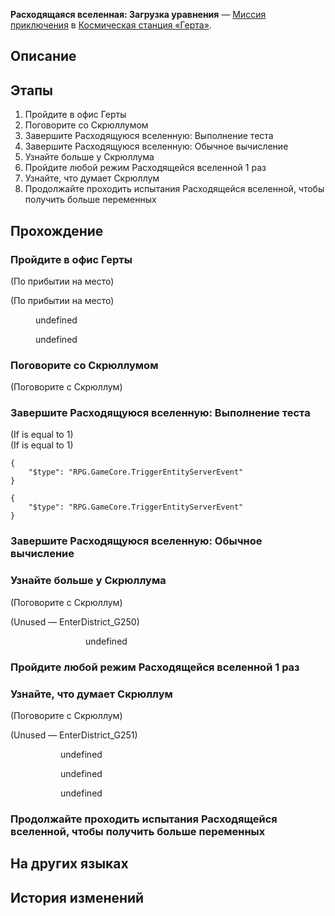 {{Дополнить|Диалоги.}}
{{Миссия Инфобокс
|id              = 8023401
|Название        = 
|Изображение     = Миссия Освоения Расходящаяся вселенная Загрузка уравнения.png
|Тип             = Миссия приключения
|События         = 
|Глава           = 
|Условия         = 
* Завершена [[Миссия приключения]] ''[[Смак]]''
* Завершена [[Миссия Освоения]] ''[[Чужак в чужой стране]]''
|Персонажи       = Первопроходец; Скрюллум
|СтартЛокация    = Офис Герты
|Мир             = Космическая станция «Герта»
|Локации         = Офис Герты
|Предыдущая      = Смак
|Следующая       = 
|Награды         = Кредиты*5 000
}}
'''Расходящаяся вселенная: Загрузка уравнения''' — [[Миссия приключения]] в [[Космическая станция «Герта»]].

==Описание==
{{Описание|<!--официальное описание из Перекрёстка судеб-->}}

==Этапы==
# Пройдите в офис Герты
# Поговорите со Скрюллумом
# Завершите Расходящуюся вселенную: Выполнение теста
# Завершите Расходящуюся вселенную: Обычное вычисление
# Узнайте больше у Скрюллума
# Пройдите любой режим Расходящейся вселенной 1 раз
# Узнайте, что думает Скрюллум
# Продолжайте проходить испытания Расходящейся вселенной, чтобы получить больше переменных

==Прохождение==
{{Дополнить}}


===Пройдите в офис Герты===
{{Описание миссии|локация=Офис Герты|Великие изобретения часто появляются благодаря вдохновению гениев и тысячам эпох.}}
{{Диалог Начало}}
;(По прибытии на место)

;(По прибытии на место)
<!--Unknown TalkSentence: 802341002-->
:{{Диалог|Стрелка}} undefined
:{{Диалог|Стрелка}} undefined
:<!--Unknown TalkSentence: 802341005-->
<!--Unknown TalkSentence: 802341006-->
<!--Unknown TalkSentence: 802341007-->
<!--Unknown TalkSentence: 802341013-->
<!--Unknown TalkSentence: 802341014-->
{{Диалог Конец}}

===Поговорите со Скрюллумом===
{{Описание миссии|локация=«(Лучезарный шпат/Корма Освоения/Таталов/Парящая стрелка часов)»|Посадите цветок в смешение идей и подождите, пока он не прорастёт.}}
{{Диалог Начало}}

;(Поговорите с Скрюллум)
<!--Unknown TalkSentence: 803130200-->
:<!--Unknown TalkSentence: 802341103-->
:<!--Unknown TalkSentence: 802341104-->
:<!--Unknown TalkSentence: 802341105-->
:<!--Unknown TalkSentence: 802341107-->
:<!--Unknown TalkSentence: 802341108-->
:<!--Unknown TalkSentence: 803130201-->
:<!--Unknown TalkSentence: 803130202-->
:<!--Unknown TalkSentence: 802341110-->
<!--Unknown TalkSentence: 802341110-->
{{Диалог Конец}}

===Завершите Расходящуюся вселенную: Выполнение теста===
{{Описание миссии|локация=«(Лучезарный шпат/Корма Освоения/Таталов/Парящая стрелка часов)»|Безымянный попадает из Мира грёз в реальность, а реальность ловит Безымянного в грёзах.}}
{{Диалог Начало}}
;(If {{F|CanOpenEntrance}} is equal to 1)
;(If {{F|Rogue3.1Entrance}} is equal to 1)
<pre>{
	"$type": "RPG.GameCore.TriggerEntityServerEvent"
}</pre>
<pre>{
	"$type": "RPG.GameCore.TriggerEntityServerEvent"
}</pre>
{{Диалог Конец}}

===Завершите Расходящуюся вселенную: Обычное вычисление===
{{Диалог Начало}}
{{Диалог Конец}}

===Узнайте больше у Скрюллума===
{{Описание миссии|локация=«(Лучезарный шпат/Корма Освоения/Таталов/Парящая стрелка часов)»|В уравнении между Эонами и смертными, какой выбор сделает Истина?}}
{{Диалог Начало}}

;(Поговорите с Скрюллум)
<!--Unknown TalkSentence: 802341212-->
;(Unused &mdash; EnterDistrict_G250)
:<!--Unknown TalkSentence: 802341202-->
:::{{Диалог|Стрелка}} undefined
::<!--Unknown TalkSentence: 802341204-->
::<!--Unknown TalkSentence: 802341205-->
::<!--Unknown TalkSentence: 802341206-->
{{Диалог Конец}}

===Пройдите любой режим Расходящейся вселенной 1 раз===
{{Описание миссии|локация=«(Лучезарный шпат/Корма Освоения/Таталов/Парящая стрелка часов)»|Станьте частью их истории, узнайте об их жизни, запомните их существование.}}
{{Диалог Начало}}
{{Диалог Конец}}

===Узнайте, что думает Скрюллум===
{{Описание миссии|локация=«(Лучезарный шпат/Корма Освоения/Таталов/Парящая стрелка часов)»|Закройте глаза и прислушайтесь к мелодии, скрывающейся за этими именами.}}
{{Диалог Начало}}

;(Поговорите с Скрюллум)
<!--Unknown TalkSentence: 802341402-->
;(Unused &mdash; EnterDistrict_G251)
<!--Unknown TalkSentence: 802341302-->
:<!--Unknown TalkSentence: 802341303-->
:<!--Unknown TalkSentence: 802341304-->
::{{Диалог|Стрелка}} undefined
::{{Диалог|Стрелка}} undefined
::{{Диалог|Стрелка}} undefined
{{Диалог Конец}}

===Продолжайте проходить испытания Расходящейся вселенной, чтобы получить больше переменных===
{{Описание миссии|локация=«(Лучезарный шпат/Корма Освоения/Таталов/Парящая стрелка часов)»|Станьте частью их истории, узнайте об их жизни, запомните их существование.}}
{{Диалог Начало}}
{{Диалог Конец}}

==На других языках==
{{На других языках
|en   = Divergent Universe: Loading Equation
|zhs  = 差分宇宙：方程载入
|zht  = 差分宇宙：方程式載入
|ja   = 階差宇宙：方程式の読み込み
|ko   = 차분화 우주: 방정식 로딩
|es   = Universo Diferenciado: Cargando ecuación
|fr   = Univers parallèle : Chargement d'équation
|ru   = Расходящаяся вселенная: Загрузка уравнения
|th   = จักรวาลต่างมิติ: โหลดสมการ
|vi   = Vũ Trụ Sai Phân: Tải Phương Trình
|de   = Divergentes Universum: Gleichungsladung
|id   = Divergent Universe: Pemuatan Persamaan
|pt   = Universo Divergente: Carregando Equação
}}

==История изменений==
{{История изменений|2.7}}
